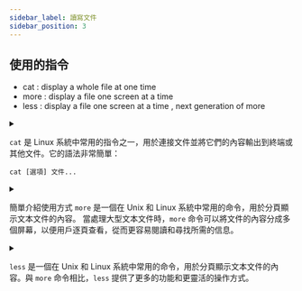 ```yaml
---
sidebar_label: 讀寫文件
sidebar_position: 3
---
```


## 使用的指令

- cat : display a whole file at one time 
- more : display a file one screen at a time
- less : display a file one screen at a time , next generation of more

<details>
<summary>

`cat` 是 Linux 系統中常用的指令之一，用於連接文件並將它們的內容輸出到終端或其他文件。它的語法非常簡單：

```
cat [選項] 文件...
```
</summary>  

執行 `cat` 指令後，系統會按照指定的順序連接並輸出指定文件的內容。

以下是一些 `cat` 指令的常見用法：

1. 查看文件內容：執行 `cat` 指令後，指定要查看的文件即可，例如：

```
cat myfile.txt
```

這將輸出 `myfile.txt` 文件的內容到終端。

2. 連接多個文件：可以指定多個文件名作為 `cat` 指令的參數，它們的內容將按照指定的順序連接起來，例如：

```
cat file1.txt file2.txt
```

這將連接 `file1.txt` 和 `file2.txt` 的內容並輸出到終端。

3. 將內容輸出到文件：可以使用重定向符號 `>` 將 `cat` 指令的輸出重定向到一個新文件中，例如：

```
cat myfile.txt > newfile.txt
```

這將把 `myfile.txt` 的內容輸出到 `newfile.txt` 中，如果 `newfile.txt` 已經存在，則會被覆蓋。

4. 顯示行號：可以使用 `-n` 或 `--number` 選項顯示輸出的行號，例如：

```
cat -n myfile.txt
```

這將輸出 `myfile.txt` 的內容並在每一行前面顯示行號。

`cat` 指令還有其他一些選項可以使用，例如可以使用 `-b` 或 `--number-nonblank` 選項僅對非空行顯示行號，使用 `-s` 或 `--squeeze-blank` 選項壓縮連續的空行等。可以通過執行 `man cat` 命令來查看 `cat` 指令的詳細用法和選項。

`cat` 指令是一個非常實用的工具，可以用於查看文件內容、連接文件以及將內容輸出到其他文件。請注意在使用時確保指定正確的文件名和順序，以免不小心覆蓋或丟失重要的內容。

</details>

<details>
<summary>

簡單介紹使用方式
`more` 是一個在 Unix 和 Linux 系統中常用的命令，用於分頁顯示文本文件的內容。
當處理大型文本文件時，`more` 命令可以將文件的內容分成多個屏幕，以便用戶逐頁查看，從而更容易閱讀和尋找所需的信息。
</summary>  
以下是一些 `more` 命令的常見用法：

1. 查看文件的內容：執行 `more` 命令後，指定要查看的文件名。例如：

```
more file.txt
```

這將打開名為 `file.txt` 的文件並顯示其內容。

2. 分頁瀏覽文件：當文件的內容超過一個屏幕時，`more` 命令將文件的內容分成多個頁面。可以使用空格鍵來向下翻頁，使用 `Enter` 鍵來向下滾動一行，使用 `b` 鍵來向上翻頁，使用 `q` 鍵退出 `more` 命令。

3. 搜索文件內容：在 `more` 命令中，可以使用 `/` 鍵進行文件內容的搜索。按下 `/` 鍵後，輸入要搜索的關鍵字，然後按下 Enter 鍵。例如，在文件中搜索 "keyword"，可以執行：

```
/keyword
```

這將在文件中搜索包含 "keyword" 的內容。

4. 跳轉到特定行：可以使用 `:` 鍵跳轉到特定行數。按下 `:` 鍵後，輸入要跳轉的行數，然後按下 Enter 鍵。例如，跳轉到第 10 行，可以執行：

```
:10
```

這將使 `more` 命令跳轉到第 10 行。

`more` 命令提供了一種方便的方式來分頁顯示大型文本文件的內容，使用戶可以逐頁查看並輕鬆尋找所需的信息。它還提供了搜索和跳轉功能，以便更快地定位到特定的內容。請注意，`more` 命令是一個基本的分頁工具，如果需要更高級的功能，可以考慮使用 `less` 命令。

</details>




<details>
<summary>

`less` 是一個在 Unix 和 Linux 系統中常用的命令，用於分頁顯示文本文件的內容。與 `more` 命令相比，`less` 提供了更多的功能和更靈活的操作方式。
</summary>  

以下是一些 `less` 命令的常見用法：

1. 查看文件的內容：執行 `less` 命令後，指定要查看的文件名。例如：

```
less file.txt
```

這將打開名為 `file.txt` 的文件並顯示其內容。

2. 分頁瀏覽文件：當文件的內容超過一個屏幕時，`less` 命令將文件的內容分成多個頁面。可以使用空格鍵向下翻頁，使用 `b` 鍵向上翻頁，使用 `Enter` 鍵向下滾動一行，使用 `q` 鍵退出 `less` 命令。

3. 搜索文件內容：在 `less` 命令中，可以使用 `/` 鍵進行文件內容的搜索。按下 `/` 鍵後，輸入要搜索的關鍵字，然後按下 Enter 鍵。例如，在文件中搜索 "keyword"，可以執行：

```
/keyword
```

這將在文件中搜索包含 "keyword" 的內容。按下 `n` 鍵可以跳轉到下一個匹配的結果，按下 `N` 鍵可以跳轉到上一個匹配的結果。

4. 跳轉到特定行：可以使用 `:` 鍵跳轉到特定行數。按下 `:` 鍵後，輸入要跳轉的行數，然後按下 Enter 鍵。例如，跳轉到第 10 行，可以執行：

```
:10
```

這將使 `less` 命令跳轉到第 10 行。

5. 其他功能：`less` 命令還提供了其他一些功能，例如按鍵盤上的 `G` 鍵可以跳轉到文件的末尾，按下 `H` 鍵可以跳轉到文件的開頭，按下 `v` 鍵可以使用系統默認的文本編輯器編輯文件等。

`less` 命令提供了一個功能豐富且靈活的分頁工具，用於查看和操作文本文件的內容。它可以方便地分頁顯示大型文件，並提供了搜索、跳轉和其他功能，以便更快地定位和瀏覽文件的內容。相比於 `more` 命令，`less` 提供了更多的功能和更好的用戶體驗。


</details>
